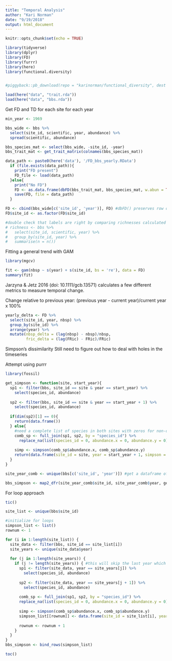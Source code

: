 ```yaml
---
title: "Temporal Analysis"
author: "Kari Norman"
date: "9/19/2018"
output: html_document
---
```


```r
knitr::opts_chunk$set(echo = TRUE)
```

```r
library(tidyverse)
library(dplyr)
library(FD)
library(furrr)
library(here)
library(functional.diversity)


#piggyback::pb_download(repo = "karinorman/functional_diversity", dest = here())

load(here("data", "trait.rda"))
load(here("data", "bbs.rda"))
```

Get FD and TD for each site for each year
```r
min_year <- 1969

bbs_wide <- bbs %>%
  select(site_id, scientific, year, abundance) %>%
  spread(scientific, abundance)

bbs_species_mat <- select(bbs_wide, -site_id, -year)
bbs_trait_mat <- get_trait_matrix(colnames(bbs_species_mat))

data_path <- paste0(here('data'), '/FD_bbs_yearly.RData')
  if (file.exists(data_path)){
    print("FD present")
    FD_file <- load(data_path)
  }else{
    print("No FD")
    FD <- as.data.frame(dbFD(bbs_trait_mat, bbs_species_mat, w.abun = TRUE))
    save(FD, file = data_path)
  }

FD <- cbind(bbs_wide[c('site_id', 'year')], FD) #dbFD() preserves row order, so we can just brute force labels back on 
FD$site_id <- as.factor(FD$site_id)

#double check that labels are right by comparing richnesses calculated below
# richness <- bbs %>%
#   select(site_id, scientific, year) %>%
#   group_by(site_id, year) %>%
#   summarise(n = n())

```

Fitting a general trend with GAM
```r
library(mgcv)

fit <- gam(nbsp ~ s(year) + s(site_id, bs = 're'), data = FD)
summary(fit)
```

Jarzyna & Jetz 2016 (doi: 10.1111/gcb.13571) calculates a few different metrics to measure temporal change.

Change relative to previous year: (previous year - current year)/current year x 100%
```r
yearly_delta <- FD %>%
  select(site_id, year, nbsp) %>%
  group_by(site_id) %>%
  arrange(year) %>%
  mutate(nbsp_delta = (lag(nbsp) - nbsp)/nbsp,
         fric_delta = (lag(FRic) - FRic)/FRic)
```

Simpson's dissimilarity
Still need to figure out how to deal with holes in the timeseries

Attempt using purrr
```r
library(fossil)

get_simpson <- function(site, start_year){
  sp1 <- filter(bbs, site_id == site & year == start_year) %>%
    select(species_id, abundance)
  
  sp2 <- filter(bbs, site_id == site & year == start_year + 1) %>%
    select(species_id, abundance)
  
  if(dim(sp2)[1] == 0){
    return(data.frame())
  } else{   
    #need a complete list of species in both sites with zeros for non-occurrences
    comb_sp <- full_join(sp1, sp2, by = "species_id") %>%
      replace_na(list(species_id = 0, abundance.x = 0, abundance.y = 0))
    
    simp <- simpson(comb_sp$abundance.x, comb_sp$abundance.y)
    return(data.frame(site_id = site, year = start_year + 1, simpson = simp))
  }
} 

site_year_comb <- unique(bbs[c('site_id', 'year')]) #get a dataframe of all the site and year combinations that need to be mapped over 

bbs_simpson <- map2_dfr(site_year_comb$site_id, site_year_comb$year, get_simpson)
```

For loop approach
```r
tic()

site_list <- unique(bbs$site_id)

#initialize for loops
simpson_list <- list()
rownum <- 1

for (i in 1:length(site_list)) {
  site_data <- filter(bbs, site_id == site_list[i])
  site_years <- unique(site_data$year)
  
  for (j in 1:length(site_years)) {
    if (j != length(site_years)) { #this will skip the last year which doesn't have a next year to compare to
      sp1 <- filter(site_data, year == site_years[j]) %>%
        select(species_id, abundance)
      
      sp2 <- filter(site_data, year == site_years[j + 1]) %>%
        select(species_id, abundance)
      
      comb_sp <- full_join(sp1, sp2, by = "species_id") %>%
      replace_na(list(species_id = 0, abundance.x = 0, abundance.y = 0))
    
      simp <- simpson(comb_sp$abundance.x, comb_sp$abundance.y)
      simpson_list[[rownum]] <- data.frame(site_id = site_list[i], year = site_years[j+1], simpson = simp)
      
      rownum <- rownum + 1
    }
  }
}
bbs_simpson <- bind_rows(simpson_list)

toc()
```


